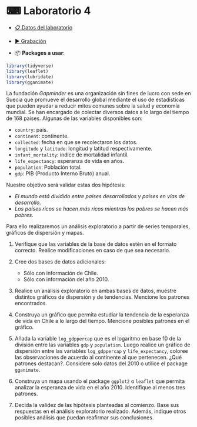 # &#9000; Laboratorio 4 {-}

* <a href="data/gapminder.csv" target="_blank">&#128203; Datos del laboratorio</a>
* <a href="https://www.google.cl" target="_blank">&#9654; Grabación</a>

* &#128230; **Packages a usar**:

```{r eval=FALSE}
library(tidyverse)
library(leaflet)
library(lubridate)
library(gganimate)
```

La fundación *Gapminder* es una organización sin fines de lucro con sede en Suecia que promueve el desarrollo global mediante el uso de estadísticas que pueden ayudar a reducir mitos comunes sobre la salud y economía mundial. Se han encargado de colectar diversos datos a lo largo del tiempo de 168 países. Algunas de las variables disponibles son:

* `country`: país.   
* `continent`: continente.
* `collected`: fecha en que se recolectaron los datos.
* `longitude` y `latitude`: longitud y latitud respectivamente.
* `infant_mortality`: índice de mortalidad infantil.
* `life_expectancy`: esperanza de vida en años.
* `population`: Población total.
* `gdp`: PIB (Producto Interno Bruto) anual.

Nuestro objetivo será validar estas dos hipótesis:

* *El mundo está dividido entre países desarrollados y países en vías de desarrollo*.
* *Los países ricos se hacen más ricos mientras los pobres se hacen más pobres*.

Para ello realizaremos un análisis exploratorio a partir de series temporales, gráficos de dispersión y mapas.

1. Verifique que las variables de la base de datos estén en el formato correcto. Realice modificaciones en caso de que sea necesario.

2. Cree dos bases de datos adicionales: 
    * Sólo con información de Chile.
    * Sólo con información del año 2010.
    
3. Realice un análisis exploratorio en ambas bases de datos, muestre distintos gráficos de dispersión y de tendencias. Mencione los patrones encontrados.
    
4. Construya un gráfico que permita estudiar la tendencia de la esperanza de vida en Chile a lo largo del tiempo. Mencione posibles patrones en el gráfico.

5. Añada la variable `log_gdppercap` que es el logaritmo en base 10 de la división entre las variables `gdp` y `population`. Luego realice un gráfico de dispersión entre las variables `log_gdppercap` y `life_expectancy`, coloree las observaciones de acuerdo al continente al que pertenecen. ¿Qué patrones destacan?. Considere solo datos del 2010 o utilice el package `gganimate`.

6. Construya un mapa usando el package `ggplot2` o `leaflet` que permita analizar la esperanza de vida en el año 2010. Identifique al menos tres patrones.

7. Decida la validez de las hipótesis planteadas al comienzo. Base sus respuestas en el análisis exploratorio realizado. Además, indique otros posibles análisis que puedan reafirmar sus conclusiones.